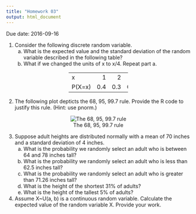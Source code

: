 ```yaml
---
title: "Homework 03"
output: html_document
---
```


Due date: 2016-09-16

1. Consider the following discrete random variable.
    a. What is the expected value and the standard deviation of the random variable described in the following table?
    b. What if we changed the units of x to x/4.  Repeat part a.

<center>
------ --- --- --- ---
x        1   2   3   4

P(X=x) 0.4 0.3 0.2 0.1
------ --- --- --- ---
</center>

2. The following plot depticts the 68, 95, 99.7 rule.  Provide the R code to justify this rule.  (Hint: use pnorm.)

<center>
![The 68, 95, 99.7 rule](rule.png)
</center>

3. Suppose adult heights are distributed normally with a mean of 70 inches and a standard deviation of 4 inches.
    a. What is the probability we randomly select an adult who is between 64 and 78 inches tall?
    b. What is the probability we randomly select an adult who is less than 62.5 inches tall?
    c. What is the probability we randomly select an adult who is greater than 71.26 inches tall?
    d. What is the height of the shortest 31% of adults?
    e. What is the height of the tallest 5% of adults?

5. Assume X~U(a, b) is a continuous random variable.  Calculate the expected value of the random variable X.  Provide your work.